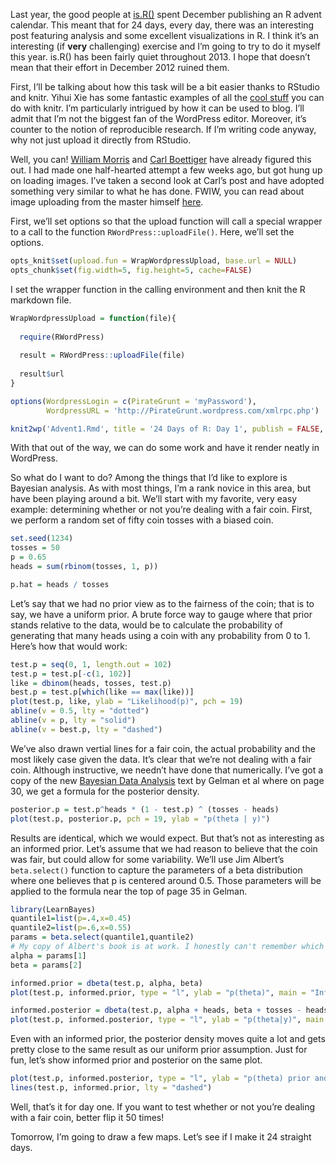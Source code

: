 Last year, the good people at [is.R()](http://is-r.tumblr.com/) spent December publishing an R advent calendar. This meant that for 24 days, every day, there was an interesting post featuring analysis and some excellent visualizations in R. I think it's an interesting (if **very** challenging) exercise and I'm going to try to do it myself this year. is.R() has been fairly quiet throughout 2013. I hope that doesn't mean that their effort in December 2012 ruined them.

First, I'll be talking about how this task will be a bit easier thanks to RStudio and knitr. Yihui Xie has some fantastic examples of all the [cool stuff](http://yihui.name/knitr/demo/showcase/) you can do with knitr. I'm particularly intrigued by how it can be used to blog. I'll admit that I'm not the biggest fan of the WordPress editor. Moreover, it's counter to the notion of reproducible research. If I'm writing code anyway, why not just upload it directly from RStudio.

Well, you can! [William Morris](http://wkmor1.wordpress.com/2012/07/01/rchievement-of-the-day-3-bloggin-from-r-14/) and [Carl Boettiger](http://carlboettiger.info/2012/02/28/knitr-with-flickr-and-wordpress.html) have already figured this out. I had made one half-hearted attempt a few weeks ago, but got hung up on loading images. I've taken a second look at Carl's post and have adopted something very similar to what he has done. FWIW, you can read about image uploading from the master himself [here](https://raw.github.com/yihui/knitr-examples/master/010-upload.Rmd).

First, we'll set options so that the upload function will call a special wrapper to a call to the function `RWordPress::uploadFile()`. Here, we'll set the options.

```r
opts_knit$set(upload.fun = WrapWordpressUpload, base.url = NULL) 
opts_chunk$set(fig.width=5, fig.height=5, cache=FALSE)
````

I set the wrapper function in the calling environment and then knit the R markdown file.

```r
WrapWordpressUpload = function(file){
  
  require(RWordPress)
  
  result = RWordPress::uploadFile(file)
  
  result$url
}

options(WordpressLogin = c(PirateGrunt = 'myPassword'),
        WordpressURL = 'http://PirateGrunt.wordpress.com/xmlrpc.php')

knit2wp('Advent1.Rmd', title = '24 Days of R: Day 1', publish = FALSE, shortcode = TRUE, categories = c('R'))
```

With that out of the way, we can do some work and have it render neatly in WordPress.

So what do I want to do? Among the things that I'd like to explore is Bayesian analysis. As with most things, I'm a rank novice in this area, but have been playing around a bit. We'll start with my favorite, very easy example: determining whether or not you're dealing with a fair coin. First, we perform a random set of fifty coin tosses with a biased coin. 

```r
set.seed(1234)
tosses = 50
p = 0.65
heads = sum(rbinom(tosses, 1, p))

p.hat = heads / tosses
```

Let's say that we had no prior view as to the fairness of the coin; that is to say, we have a uniform prior. A brute force way to gauge where that prior stands relative to the data, would be to calculate the probability of generating that many heads using a coin with any probability from 0 to 1. Here's how that would work:

```r
test.p = seq(0, 1, length.out = 102)
test.p = test.p[-c(1, 102)]
like = dbinom(heads, tosses, test.p)
best.p = test.p[which(like == max(like))]
plot(test.p, like, ylab = "Likelihood(p)", pch = 19)
abline(v = 0.5, lty = "dotted")
abline(v = p, lty = "solid")
abline(v = best.p, lty = "dashed")
```

We've also drawn vertial lines for a fair coin, the actual probability and the most likely case given the data. It's clear that we're not dealing with a fair coin. Although instructive, we needn't have done that numerically. I've got a copy of the new [Bayesian Data Analysis](http://andrewgelman.com/2013/06/26/dont-buy-bayesian-data-analysis/) text by Gelman et al where on page 30, we get a formula for the posterior density.

```r
posterior.p = test.p^heads * (1 - test.p) ^ (tosses - heads)
plot(test.p, posterior.p, pch = 19, ylab = "p(theta | y)")
```

Results are identical, which we would expect. But that's not as interesting as an informed prior. Let's assume that we had reason to believe that the coin was fair, but could allow for some variability. We'll use Jim Albert's `beta.select()` function to capture the parameters of a beta distribution where one believes that p is centered around 0.5. Those parameters will be applied to the formula near the top of page 35 in Gelman.
```r
library(LearnBayes)
quantile1=list(p=.4,x=0.45)
quantile2=list(p=.6,x=0.55)
params = beta.select(quantile1,quantile2)
# My copy of Albert's book is at work. I honestly can't remember which parameter is which. I don't think it matters in this case.
alpha = params[1]
beta = params[2]

informed.prior = dbeta(test.p, alpha, beta)
plot(test.p, informed.prior, type = "l", ylab = "p(theta)", main = "Informed prior distribution")

informed.posterior = dbeta(test.p, alpha + heads, beta + tosses - heads)
plot(test.p, informed.posterior, type = "l", ylab = "p(theta|y)", main = "Posterior distribution using informed prior")
```

Even with an informed prior, the posterior density moves quite a lot and gets pretty close to the same result as our uniform prior assumption. Just for fun, let's show informed prior and posterior on the same plot.
```r
plot(test.p, informed.posterior, type = "l", ylab = "p(theta) prior and posterior")
lines(test.p, informed.prior, lty = "dashed")
```

Well, that's it for day one. If you want to test whether or not you're dealing with a fair coin, better flip it 50 times!

Tomorrow, I'm going to draw a few maps. Let's see if I make it 24 straight days.